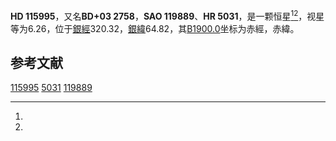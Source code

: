 {{Starbox begin
| name = HD 115995
}}
{{Starbox observe
| epoch = [[J2000.0|J2000.0]]
| constell = {{星座名待查}}<ref name=SIMBAD>{{cite web
 | url=http://simbad.u-strasbg.fr/simbad/sim-id?Ident=HR+5031
 | title =Pulsating variable Star
 | publisher=Centre de Données astronomiques de Strasbourg
 | work=SIMBAD
 | accessdate=2012-07-13}}</ref><ref name=DATA>{{cite web
 | url=http://vizier.u-strasbg.fr/viz-bin/VizieR-5?-out.add=.&-source=5050&-corr=PK=HR&-out.max=9999&HR=5031
 | title=VizieR Detailed Page
 | accessdate=2012-07-13
 | archive-date=2016-03-04
 | archive-url=https://web.archive.org/web/20160304215713/http://vizier.u-strasbg.fr/viz-bin/VizieR-5?-out.add=.&-source=5050&-corr=PK=HR&-out.max=9999&HR=5031
 | dead-url=no
 }}</ref>
| 星官 = 
| ra = {{RA|13|20|41.6}}<ref name=SIMBAD /><ref name=DATA />
| dec = {{DEC|+2|56|30}}<ref name=SIMBAD /><ref name=DATA />
| appmag_v = 6.26<ref name=SIMBAD /><ref name=DATA />
}}
{{Starbox character
| class = A3V<ref name=SIMBAD /><ref name=DATA />
| b-v = 0.1<ref name=SIMBAD /><ref name=DATA />
| u-b = 0.1<ref name=SIMBAD /><ref name=DATA />
| r-i = <ref name=SIMBAD /><ref name=DATA />
| variable = 
}}
{{Starbox astrometry
| radial_v = 0.1
| prop_mo_ra = -4
| parallax = 0.005
| p_error =
}}
{{Starbox catalog
| names =BD+03 2758，[[SAO星表|SAO]] 119889，[[HD星表|HD]] 115995，[[HR星表|HR]] 5031}}
{{Starbox reference |Simbad=HR+5031}}
{{Starbox end}}

'''HD 115995'''，又名'''BD+03 2758'''，'''SAO 119889'''、'''HR 5031'''，是一颗恒星<ref name=SIMBAD /><ref name=DATA />，视星等为6.26，位于[[銀道座標系|銀經]]320.32，[[銀道座標系|銀緯]]64.82，其[[B1900.0|B1900.0]]坐标为赤經{{RA|13|15|37.1}}，赤緯{{DEC|+3|64.82|2}}。

== 参考文献 ==
{{reflist}}

{{star-stub}}

[[Category:HD和HDE天體|115995]]
[[Category:HR天體|5031]]
[[Category:SAO天體|119889]]